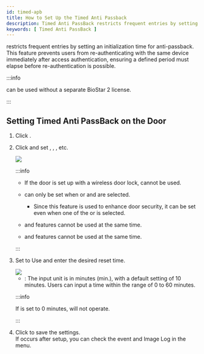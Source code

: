 ```yaml
---
id: timed-apb
title: How to Set Up the Timed Anti Passback
description: Timed Anti PassBack restricts frequent entries by setting an initialization time for anti-passback. This feature prevents users from re-authenticating with the same device immediately after access authentication, ensuring a defined period must elapse before re-authentication is possible.
keywords: [ Timed Anti PassBack ]
---
```


<Cmd sid="timedAPB.title" /> restricts frequent entries by setting an initialization time for anti-passback. This feature prevents users from re-authenticating with the same device immediately after access authentication, ensuring a defined period must elapse before re-authentication is possible.

:::info

<Cmd sid="timedAPB.title" /> can be used without a separate BioStar 2 license.

:::

## Setting Timed Anti PassBack on the Door

1. Click <Cmd sid="common.gnb.door" />.

1. Click <Cmd sid="button.func.addDoor" /> and set <Cmd sid="common.information" />, <Cmd sid="device.info.configuration" />, <Cmd sid="common.option" />, etc.

    <Image src='/img/biostar-295-add-door.png' className='none' caption />

    :::info

    * If the door is set up with a wireless door lock, <Cmd sid="timedAPB.title" /> cannot be used.

    * <Cmd sid="timedAPB.title" /> can only be set when <Cmd sid="door.entryDevice" /> or <Cmd sid="door.exitDevice" /> and <Cmd sid="common.doorRelay" /> are selected.

        * Since this feature is used to enhance door security, it can be set even when one of the <Cmd sid="door.entryDevice" /> or <Cmd sid="door.exitDevice" /> is selected.

    * <Cmd sid="timedAPB.title" /> and <Cmd sid="door.apbUseDoorSensor" /> features cannot be used at the same time.

    * <Cmd sid="timedAPB.title" /> and <Cmd sid="door.antiPassBack" /> features cannot be used at the same time.

    :::

1. Set <Cmd sid="timedAPB.title" /> to <Cmd>Use</Cmd> and enter the desired reset time.

    <Image src='/img/biostar-295-timed-apb.png' className='none' caption />

    * <Cmd sid="door.resetTime" />: The input unit is in minutes (min.), with a default setting of 10 minutes. Users can input a time within the range of 0 to 60 minutes.

    :::info

    If <Cmd sid="door.resetTime" /> is set to 0 minutes, <Cmd sid="timedAPB.title" /> will not operate.

    :::

1. Click <Cmd sid="button.apply" /> to save the settings.<br/>If <Cmd sid="timedAPB.title" /> occurs after setup, you can check the event and <Cmd>Image Log</Cmd> in the <Cmd sid="common.gnb.monitoring" /> menu.